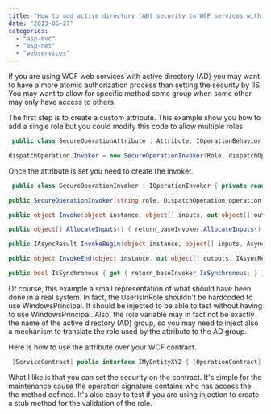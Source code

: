 ```yaml
---
title: "How to add active directory (AD) security to WCF services with attribute?"
date: "2013-06-27"
categories: 
  - "asp-mvc"
  - "asp-net"
  - "webservices"
---
```


If you are using WCF web services with active directory (AD) you may want to have a more atomic authorization process than setting the security by IIS. You may want to allow for specific method some group when some other may only have access to others.

The first step is to create a custom attribute. This example show you how to add a single role but you could modify this code to allow multiple roles.


```csharp
 public class SecureOperationAttribute : Attribute, IOperationBehavior { public string Role { get; set; } public void AddBindingParameters(OperationDescription operationDescription, BindingParameterCollection bindingParameters){} public void ApplyClientBehavior(OperationDescription operationDescription, ClientOperation clientOperation) { } public void Validate(OperationDescription operationDescription) {} public void ApplyDispatchBehavior(OperationDescription operationDescription, DispatchOperation dispatchOperation) {

dispatchOperation.Invoker = new SecureOperationInvoker(Role, dispatchOperation); } } 
```

Once the attribute is set you need to create the invoker.


```csharp
 public class SecureOperationInvoker : IOperationInvoker { private readonly IOperationInvoker_baseInvoker; private readonly string_operationName; private readonly string_role;

public SecureOperationInvoker(string role, DispatchOperation operation) {_role = role;_baseInvoker = operation.Invoker;_operationName = operation.Name; }

public object Invoke(object instance, object[] inputs, out object[] outputs) { if (!UserIsInRole(_role)) { throw new FaultException(string.Format("Authentification fail. The operation '{0}' requires the role '{1}'.",_operationName,_role), new FaultCode("Authentification")); } return_baseInvoker.Invoke(instance, inputs, out outputs); }

public object[] AllocateInputs() { return_baseInvoker.AllocateInputs(); }

public IAsyncResult InvokeBegin(object instance, object[] inputs, AsyncCallback callback, object state) { return_baseInvoker.InvokeBegin(instance, inputs, callback, state); }

public object InvokeEnd(object instance, out object[] outputs, IAsyncResult result) { return_baseInvoker.InvokeEnd(instance, out outputs, result); }

public bool IsSynchronous { get { return_baseInvoker.IsSynchronous; } } public bool UserIsInRole(string role) { var winPrinc = new WindowsPrincipal(OperationContext.Current.ServiceSecurityContext.WindowsIdentity); return winPrinc.IsInRole(role); } }


```

Of course, this example a small representation of what should have been done in a real system. In fact, the UserIsInRole shouldn't be hardcoded to use WindowsPrincipal. It should be injected to be able to test without having to use WindowsPrincipal. Also, the role variable may in fact not be exactly the name of the active directory (AD) group, so you may need to inject also a mechanism to translate the role used by the attribute to the AD group.

Here is how to use the attribute over your WCF contract. 
```csharp
 [ServiceContract] public interface IMyEntityXYZ { [OperationContract] [SecureOperation(Role = "Admin")] void Action(DTOXYZ[] xyz); } 
```

What I like is that you can set the security on the contract. It's simple for the maintenance cause the operation signature contains who has access the the method defined. It's also easy to test if you are using injection to create a stub method for the validation of the role.
